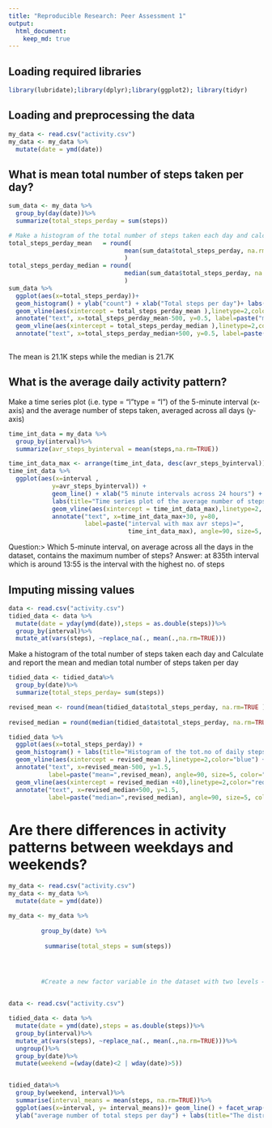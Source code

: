 ---
title: "Reproducible Research: Peer Assessment 1"
output: 
  html_document:
    keep_md: true
---

## Loading required libraries

```{r  message=FALSE }
library(lubridate);library(dplyr);library(ggplot2); library(tidyr)
```

## Loading and preprocessing the data

```{r, echo = TRUE}
my_data <- read.csv("activity.csv")
my_data <- my_data %>% 
  mutate(date = ymd(date))
```

## What is mean total number of steps taken per day?

```{r, echo = TRUE}
sum_data <- my_data %>%
  group_by(day(date))%>%
  summarize(total_steps_perday = sum(steps)) 
```


```{r, echo = TRUE, message=FALSE, warning=FALSE}
# Make a histogram of the total number of steps taken each day and calculate and report the mean and median of the total number of steps taken per day
total_steps_perday_mean   = round(
                                mean(sum_data$total_steps_perday, na.rm=TRUE) 
                                )
total_steps_perday_median = round(
                                median(sum_data$total_steps_perday, na.rm=TRUE)
                                )
sum_data %>%
  ggplot(aes(x=total_steps_perday))+
  geom_histogram() + ylab("count") + xlab("Total steps per day")+ labs(title="Histogram of the total number of steps taken each day")+
  geom_vline(aes(xintercept = total_steps_perday_mean ),linetype=2,color="blue") + 
  annotate("text", x=total_steps_perday_mean-500, y=0.5, label=paste("mean=",total_steps_perday_mean), angle=90, size=5, color="blue",) +
  geom_vline(aes(xintercept = total_steps_perday_median ),linetype=2,color="red") + 
  annotate("text", x=total_steps_perday_median+500, y=0.5, label=paste("median=",total_steps_perday_median), angle=90, size=5, color="red") 
  
```

The mean is 21.1K steps while the median is 21.7K

## What is the average daily activity pattern?

Make a time series plot (i.e. type = "l"type = "l") of the 5-minute interval (x-axis) and the average number of steps taken, averaged across all days (y-axis)

```{r, echo = TRUE, message=FALSE, warning=FALSE}
time_int_data = my_data %>%
  group_by(interval)%>%
  summarize(avr_steps_byinterval = mean(steps,na.rm=TRUE)) 

time_int_data_max <- arrange(time_int_data, desc(avr_steps_byinterval))[[1,1]]
time_int_data %>%
  ggplot(aes(x=interval , 
            y=avr_steps_byinterval)) + 
            geom_line() + xlab("5 minute intervals across 24 hours") + ylab("total steps per 5 min interval") + 
            labs(title="Time series plot of the average number of steps taken")+
            geom_vline(aes(xintercept = time_int_data_max),linetype=2, size=1, color="blue")  + 
            annotate("text", x=time_int_data_max+30, y=80, 
                     label=paste("interval with max avr steps)=", 
                                 time_int_data_max), angle=90, size=5, color="blue",)

```

Question:> Which 5-minute interval, on average across all the days in the dataset, contains the maximum number of steps?
Answer:    at 835th interval which is around 13:55 is the interval with the highest no. of steps

## Imputing missing values
```{r, echo = TRUE ,message=FALSE, warning=FALSE}


data <- read.csv("activity.csv")
tidied_data <- data %>% 
  mutate(date = yday(ymd(date)),steps = as.double(steps))%>%
  group_by(interval)%>%
  mutate_at(vars(steps), ~replace_na(., mean(.,na.rm=TRUE)))
``` 

Make a histogram of the total number of steps taken each day and Calculate and report the mean and median total number of steps taken per day
```{r, echo = TRUE, message=FALSE, warning=FALSE}
tidied_data <- tidied_data%>%
  group_by(date)%>%
  summarize(total_steps_perday= sum(steps))

revised_mean <- round(mean(tidied_data$total_steps_perday, na.rm=TRUE ))
 
revised_median = round(median(tidied_data$total_steps_perday, na.rm=TRUE))

tidied_data %>%
  ggplot(aes(x=total_steps_perday)) +
  geom_histogram() + labs(title="Histogram of the tot.no of daily steps after na cleaning") +
  geom_vline(aes(xintercept = revised_mean ),linetype=2,color="blue") + 
  annotate("text", x=revised_mean-500, y=1.5, 
           label=paste("mean=",revised_mean), angle=90, size=5, color="blue",) +
  geom_vline(aes(xintercept = revised_median +40),linetype=2,color="red") + 
  annotate("text", x=revised_median+500, y=1.5, 
           label=paste("median=",revised_median), angle=90, size=5, color="red",)

```

# Are there differences in activity patterns between weekdays and weekends?



```{r, echo = TRUE, message=FALSE, warning=FALSE}
my_data <- read.csv("activity.csv")
my_data <- my_data %>% 
  mutate(date = ymd(date))

my_data <- my_data %>%
          
         group_by(date) %>%
          
          summarise(total_steps = sum(steps))




         #Create a new factor variable in the dataset with two levels – “weekday” and                                                                    “weekend” indicating whether a given date is a weekday or weekend day.


data <- read.csv("activity.csv")

tidied_data <- data %>% 
  mutate(date = ymd(date),steps = as.double(steps))%>%
  group_by(interval)%>%
  mutate_at(vars(steps), ~replace_na(., mean(.,na.rm=TRUE)))%>%
  ungroup()%>%
  group_by(date)%>%
  mutate(weekend =(wday(date)<2 | wday(date)>5))


tidied_data%>%
  group_by(weekend, interval)%>%
  summarise(interval_means = mean(steps, na.rm=TRUE))%>%
  ggplot(aes(x=interval, y= interval_means))+ geom_line() + facet_wrap(~weekend, nrow=2) + 
  ylab("average number of total steps per day") + labs(title="The distribution of average steps across a day")

```



